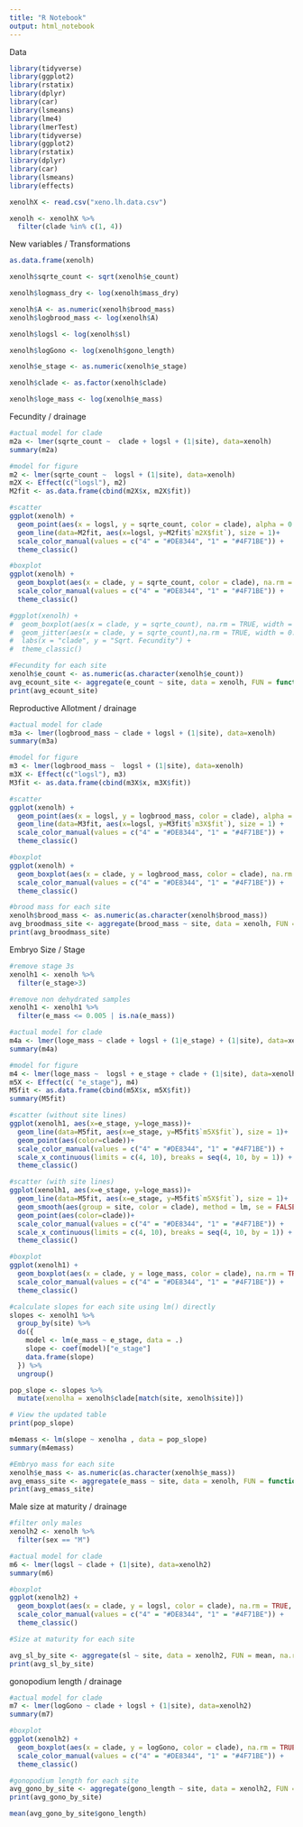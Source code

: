 ---
title: "R Notebook"
output: html_notebook
---
Data
```{r}
library(tidyverse)
library(ggplot2)
library(rstatix)
library(dplyr)
library(car)
library(lsmeans)
library(lme4)
library(lmerTest)
library(tidyverse)
library(ggplot2)
library(rstatix)
library(dplyr)
library(car)
library(lsmeans)
library(effects)

xenolhX <- read.csv("xeno.lh.data.csv")

xenolh <- xenolhX %>%
  filter(clade %in% c(1, 4))
```

New variables / Transformations
```{r}

as.data.frame(xenolh)

xenolh$sqrte_count <- sqrt(xenolh$e_count)  

xenolh$logmass_dry <- log(xenolh$mass_dry)

xenolh$A <- as.numeric(xenolh$brood_mass)
xenolh$logbrood_mass <- log(xenolh$A)

xenolh$logsl <- log(xenolh$sl)

xenolh$logGono <- log(xenolh$gono_length)

xenolh$e_stage <- as.numeric(xenolh$e_stage)

xenolh$clade <- as.factor(xenolh$clade)

xenolh$loge_mass <- log(xenolh$e_mass)

```

Fecundity / drainage
```{r}
#actual model for clade
m2a <- lmer(sqrte_count ~  clade + logsl + (1|site), data=xenolh)
summary(m2a)

#model for figure
m2 <- lmer(sqrte_count ~  logsl + (1|site), data=xenolh)
m2X <- Effect(c("logsl"), m2) 
M2fit <- as.data.frame(cbind(m2X$x, m2X$fit))

#scatter
ggplot(xenolh) + 
  geom_point(aes(x = logsl, y = sqrte_count, color = clade), alpha = 0.9, na.rm = TRUE) + 
  geom_line(data=M2fit, aes(x=logsl, y=M2fit$`m2X$fit`), size = 1)+
  scale_color_manual(values = c("4" = "#DE8344", "1" = "#4F71BE")) +
  theme_classic() 

#boxplot
ggplot(xenolh) + 
  geom_boxplot(aes(x = clade, y = sqrte_count, color = clade), na.rm = TRUE, width = 0.6) + 
  scale_color_manual(values = c("4" = "#DE8344", "1" = "#4F71BE")) +
  theme_classic() 

#ggplot(xenolh) + 
#  geom_boxplot(aes(x = clade, y = sqrte_count), na.rm = TRUE, width = 0.9) + 
#  geom_jitter(aes(x = clade, y = sqrte_count),na.rm = TRUE, width = 0.16, alpha = .5, size = 0.8) + 
#  labs(x = "clade", y = "Sqrt. Fecundity") + 
#  theme_classic() 

#Fecundity for each site
xenolh$e_count <- as.numeric(as.character(xenolh$e_count))
avg_ecount_site <- aggregate(e_count ~ site, data = xenolh, FUN = function(x) mean(x, na.rm = TRUE))
print(avg_ecount_site)

```

Reproductive Allotment / drainage
```{r}
#actual model for clade
m3a <- lmer(logbrood_mass ~ clade + logsl + (1|site), data=xenolh)
summary(m3a)

#model for figure
m3 <- lmer(logbrood_mass ~  logsl + (1|site), data=xenolh)
m3X <- Effect(c("logsl"), m3) 
M3fit <- as.data.frame(cbind(m3X$x, m3X$fit))

#scatter
ggplot(xenolh) + 
  geom_point(aes(x = logsl, y = logbrood_mass, color = clade), alpha = 0.9, na.rm = TRUE) + 
  geom_line(data=M3fit, aes(x=logsl, y=M3fit$`m3X$fit`), size = 1) +
  scale_color_manual(values = c("4" = "#DE8344", "1" = "#4F71BE")) +
  theme_classic() 

#boxplot
ggplot(xenolh) + 
  geom_boxplot(aes(x = clade, y = logbrood_mass, color = clade), na.rm = TRUE, width = 0.6) + 
  scale_color_manual(values = c("4" = "#DE8344", "1" = "#4F71BE")) +
  theme_classic() 

#brood mass for each site
xenolh$brood_mass <- as.numeric(as.character(xenolh$brood_mass))
avg_broodmass_site <- aggregate(brood_mass ~ site, data = xenolh, FUN = function(x) mean(x, na.rm = TRUE))
print(avg_broodmass_site)

```

Embryo Size / Stage
```{r}
#remove stage 3s
xenolh1 <- xenolh %>%
  filter(e_stage>3)

#remove non dehydrated samples
xenolh1 <- xenolh1 %>%
  filter(e_mass <= 0.005 | is.na(e_mass))

#actual model for clade
m4a <- lmer(loge_mass ~ clade + logsl + (1|e_stage) + (1|site), data=xenolh1) 
summary(m4a)

#model for figure
m4 <- lmer(loge_mass ~  logsl + e_stage + clade + (1|site), data=xenolh1) 
m5X <- Effect(c( "e_stage"), m4) 
M5fit <- as.data.frame(cbind(m5X$x, m5X$fit))
summary(M5fit)

#scatter (without site lines)
ggplot(xenolh1, aes(x=e_stage, y=loge_mass))+
  geom_line(data=M5fit, aes(x=e_stage, y=M5fit$`m5X$fit`), size = 1)+
  geom_point(aes(color=clade))+
  scale_color_manual(values = c("4" = "#DE8344", "1" = "#4F71BE")) +
  scale_x_continuous(limits = c(4, 10), breaks = seq(4, 10, by = 1)) +
  theme_classic()

#scatter (with site lines)
ggplot(xenolh1, aes(x=e_stage, y=loge_mass))+
  geom_line(data=M5fit, aes(x=e_stage, y=M5fit$`m5X$fit`), size = 1)+
  geom_smooth(aes(group = site, color = clade), method = lm, se = FALSE, size = 0.3) +
  geom_point(aes(color=clade))+
  scale_color_manual(values = c("4" = "#DE8344", "1" = "#4F71BE")) +
  scale_x_continuous(limits = c(4, 10), breaks = seq(4, 10, by = 1)) +
  theme_classic()

#boxplot
ggplot(xenolh1) + 
  geom_boxplot(aes(x = clade, y = loge_mass, color = clade), na.rm = TRUE, width = 0.6) + 
  scale_color_manual(values = c("4" = "#DE8344", "1" = "#4F71BE")) +
  theme_classic() 

#calculate slopes for each site using lm() directly
slopes <- xenolh1 %>%
  group_by(site) %>%
  do({
    model <- lm(e_mass ~ e_stage, data = .)
    slope <- coef(model)["e_stage"]
    data.frame(slope)
  }) %>%
  ungroup()

pop_slope <- slopes %>%
  mutate(xenolha = xenolh$clade[match(site, xenolh$site)])

# View the updated table
print(pop_slope)

m4emass <- lm(slope ~ xenolha , data = pop_slope)
summary(m4emass)

#Embryo mass for each site
xenolh$e_mass <- as.numeric(as.character(xenolh$e_mass))
avg_emass_site <- aggregate(e_mass ~ site, data = xenolh, FUN = function(x) mean(x, na.rm = TRUE))
print(avg_emass_site)

```

Male size at maturity / drainage
```{r}
#filter only males 
xenolh2 <- xenolh %>%
  filter(sex == "M")

#actual model for clade
m6 <- lmer(logsl ~ clade + (1|site), data=xenolh2)
summary(m6)

#boxplot
ggplot(xenolh2) + 
  geom_boxplot(aes(x = clade, y = logsl, color = clade), na.rm = TRUE, width = 0.6) + 
  scale_color_manual(values = c("4" = "#DE8344", "1" = "#4F71BE")) +
  theme_classic() 

#Size at maturity for each site

avg_sl_by_site <- aggregate(sl ~ site, data = xenolh2, FUN = mean, na.rm = TRUE)
print(avg_sl_by_site)

```

gonopodium length / drainage
```{r}
#actual model for clade
m7 <- lmer(logGono ~ clade + logsl + (1|site), data=xenolh2)
summary(m7)

#boxplot
ggplot(xenolh2) + 
  geom_boxplot(aes(x = clade, y = logGono, color = clade), na.rm = TRUE, width = 0.6) + 
  scale_color_manual(values = c("4" = "#DE8344", "1" = "#4F71BE")) +
  theme_classic() 

#gonopodium length for each site
avg_gono_by_site <- aggregate(gono_length ~ site, data = xenolh2, FUN = mean, na.rm = TRUE)
print(avg_gono_by_site)

mean(avg_gono_by_site$gono_length)

```
